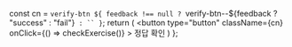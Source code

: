 
  const cn = `verify-btn ${
    feedback !== null ? `verify-btn--${feedback ? "success" : "fail"}` : ``
  }`;
  return (
    <button
      type="button"
      className={cn}
      onClick={() => checkExercise()}
    >
      정답 확인
    </button>
  )
};